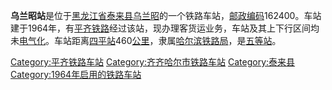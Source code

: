 {{noteTA
|1=zh-cn:始发车次; zh-hk:列車班次;
|2=zh-cn:车次; zh-hk:班次;
}}
{{Infobox China railway station
|车站名称 = 乌兰昭站
|车站名称拼音 = 
|车站地址 = [[黑龙江省|黑龙江省]][[泰来县|泰来县]]
|坐标 = {{coord|46.440080|123.426772|display=inline,title}}
|归属 = [[哈尔滨铁路局|哈尔滨铁路局]]
|线路 = [[平齐铁路|平齐铁路]]
|车站等级 = [[五等站_(中铁)|五等站]]
|使用状态 = 已撤销
}}
'''乌兰昭站'''是位于[[黑龙江省|黑龙江省]][[泰来县|泰来县]][[乌兰昭|乌兰昭]]的一个铁路车站，[[邮政编码|邮政编码]]162400。车站建于1964年，有[[平齐铁路|平齐铁路]]经过该站，现办理客货运业务，车站及其上下行区间均未[[电气化|电气化]]。车站距离[[四平站|四平站]]460[[公里|公里]]，隶属[[哈尔滨铁路局|哈尔滨铁路局]]，是[[五等站_(中铁)|五等站]]。

{{start rail box}}
{{s-inop|[[泰来站|泰来站]]}}
{{s-line|[[平齐铁路|平齐铁路]]<br />← 6km <s>乌兰昭站</s> 7km →}}
{{s-inop|[[克利站|克利站]]}}
{{end box}}
{{平齐铁路}}
{{铁路车站小作品}}
{{黑龙江小作品}}

[[Category:平齐铁路车站|Category:平齐铁路车站]]
[[Category:齐齐哈尔市铁路车站|Category:齐齐哈尔市铁路车站]]
[[Category:泰来县|Category:泰来县]]
[[Category:1964年启用的铁路车站|Category:1964年启用的铁路车站]]